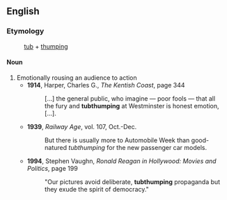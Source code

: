 ==English==
===Etymology===
:[[tub]] + [[thumping]]

====Noun====
{{en-noun}}

# Emotionally rousing an audience to action
#* '''1914''', Harper, Charles G., ''The Kentish Coast'', page 344
#*: […] the general public, who imagine — poor fools — that all the fury and '''tubthumping''' at Westminster is honest emotion, […].
#* '''1939''', ''Railway Age'', vol. 107, Oct.-Dec.
#*: But there is usually more to Automobile Week than good-natured ''tubthumping'' for the new passenger car models. 
#* '''1994''', Stephen Vaughn, ''Ronald Reagan in Hollywood: Movies and Politics'', page 199
#*: "Our pictures avoid deliberate, '''tubthumping''' propaganda but they exude the spirit of democracy."